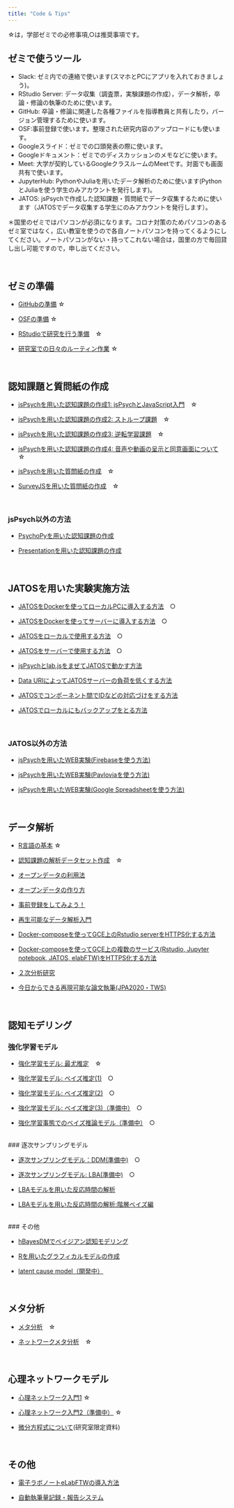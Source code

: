 ```yaml
---
title: "Code & Tips"
---
```


☆は，学部ゼミでの必修事項,○は推奨事項です。

## ゼミで使うツール

- Slack: ゼミ内での連絡で使います(スマホとPCにアプリを入れておきましょう)。
- RStudio Server: データ収集（調査票，実験課題の作成），データ解析，卒論・修論の執筆のために使います。
- GitHub: 卒論・修論に関連した各種ファイルを指導教員と共有したり，バージョン管理するために使います。
- OSF:事前登録で使います。整理された研究内容のアップロードにも使います。
- Googleスライド：ゼミでの口頭発表の際に使います。
- Googleドキュメント：ゼミでのディスカッションのメモなどに使います。
- Meet: 大学が契約しているGoogleクラスルームのMeetです。対面でも画面共有で使います。
- JupyterHub: PythonやJuliaを用いたデータ解析のために使います(PythonとJuliaを使う学生のみアカウントを発行します)。
- JATOS: jsPsychで作成した認知課題・質問紙でデータ収集するために使います（JATOSでデータ収集する学生にのみアカウントを発行します）。

＊国里のゼミではパソコンが必須になります。コロナ対策のためパソコンのあるゼミ室ではなく，広い教室を使うので各自ノートパソコンを持ってくるようにしてください。ノートパソコンがない・持ってこれない場合は，国里の方で毎回貸し出し可能ですので，申し出てください。

<br />

## ゼミの準備

- [GitHubの準備](how-to-github.html) ☆

- [OSFの準備](how-to-osf.html) ☆

- [RStudioで研究を行う準備](how-to-write-with-rstudio.html)　☆

- [研究室での日々のルーティン作業](how-to-labnote.html) ☆

<br />

## 認知課題と質問紙の作成

- [jsPsychを用いた認知課題の作成1: jsPsychとJavaScript入門](how-to-jspsych1.html)　☆

- [jsPsychを用いた認知課題の作成2: ストループ課題](how-to-jspsych2.html)　☆

- [jsPsychを用いた認知課題の作成3: 逆転学習課題](how-to-jspsych3.html)　☆

- [jsPsychを用いた認知課題の作成4: 音声や動画の呈示と同意画面について](how-to-jspsych4.html)　☆

- [jsPsychを用いた質問紙の作成](how-to-jspsych5.html)　☆

- [SurveyJSを用いた質問紙の作成](how-to-surveyjs.html)　☆

<br />

### jsPsych以外の方法

- [PsychoPyを用いた認知課題の作成](https://github.com/ykunisato/training-of-psychopy)

- [Presentationを用いた認知課題の作成](how-to-presentation.html)

<br />

## JATOSを用いた実験実施方法

- [JATOSをDockerを使ってローカルPCに導入する方法](how-to-jatos-local.html)　○

- [JATOSをDockerを使ってサーバーに導入する方法](how-to-jatos-web.html)　○

- [JATOSをローカルで使用する方法](how-to-jspsych-jatos-local.html)　○

- [JATOSをサーバーで使用する方法](how-to-jspsych-jatos-web.html)　○

- [jsPsychとlab.jsをまぜてJATOSで動かす方法](how-to-labjs-jspsych-jatos.html) 

- [Data URIによってJATOSサーバーの負荷を低くする方法](jspsych-data-uri.html)　

- [JATOSでコンポーネント間でIDなどの対応づけをする方法](jspsych-id-jatos.html)

- [JATOSでローカルにもバックアップをとる方法](japsych-jatos-locak-backup.html)

<br />

### JATOS以外の方法

- [jsPsychを用いたWEB実験(Firebaseを使う方法)](how-to-jspsych-firebase.html)

- [jsPsychを用いたWEB実験(Pavloviaを使う方法)](how-to-jspsych-pavlovia.html)

- [jsPsychを用いたWEB実験(Google Spreadsheetを使う方法)](how-to-jspsych-google-sheet.html)

<br />

## データ解析

- [R言語の基本](how-to-R-language.html) ☆

- [認知課題の解析データセット作成](how-to-dataHandling.html)　☆

- [オープンデータの利用法](how-to-open-data.html)

- [オープンデータの作り方](https://ykunisato.github.io/ccp-lab-slide/open_data/open_data.html)

- [事前登録をしてみよう！](how-to-preregistration-aspredicted.html)

- [再生可能なデータ解析入門](how-to-reproducible-analysis.html)　

- [Docker-composeを使ってGCE上のRstudio serverをHTTPS化する方法](how-to-rstudio-gce-https.html)

- [Docker-composeを使ってGCE上の複数のサービス(Rstudio, Jupyter notebook, JATOS, elabFTW)をHTTPS化する方法](how-to-docker-compose-https.html)

- [２次分析研究](https://ykunisato.github.io/ccp-lab-slide/spring_seminar_JSSP_2021/secondary_analysis/slide.html#1)

- [今日からできる再現可能な論文執筆(JPA2020・TWS)](https://ykunisato.github.io/jpa2020-tws-002/)


<br />

## 認知モデリング
### 強化学習モデル
- [強化学習モデル: 最尤推定](how-to-cognitive-modeling-rl1.html)　☆

- [強化学習モデル: ベイズ推定(1)](how-to-cognitive-modeling-rl2.html)　○

- [強化学習モデル: ベイズ推定(2)](how-to-cognitive-modeling-rl3.html)　○

- [強化学習モデル: ベイズ推定(3)（準備中）](how-to-cognitive-modeling-rl4.html)　○

- [強化学習事態でのベイズ推論モデル（準備中）](how-to-cognitive-modeling-rl5.html)　○

<br />
### 逐次サンプリングモデル

- [逐次サンプリングモデル：DDM(準備中)](how-to-cognitive-modeling-ssm1.html)　○

- [逐次サンプリングモデル: LBA(準備中)](how-to-cognitive-modeling-ssm2.html)　○

- [LBAモデルを用いた反応時間の解析](https://ykunisato.github.io/lbaStan/lbaStan.html)

- [LBAモデルを用いた反応時間の解析:階層ベイズ編](https://ykunisato.github.io/hlbaStan/hlbaStan.html)

<br />
### その他

- [hBayesDMでベイジアン認知モデリング](how-to-hBayesDM.html)

- [Rを用いたグラフィカルモデルの作成](how-to-graphicalModel.html)

- [latent cause model（開発中）](https://ykunisato.github.io/lcmr/)

<br />

## メタ分析

- [メタ分析](how-to-meta1.html)　☆

- [ネットワークメタ分析](how-to-meta2.html)　☆

<br />

## 心理ネットワークモデル

- [心理ネットワーク入門1](how-to-psychological-network1.html) ☆

- [心理ネットワーク入門2（準備中）](how-to-psychological-network2.html) ☆

- [微分方程式について](https://github.com/ykunisato/kunisato-lab-materials/blob/main/learning_ODE.md)(研究室限定資料)

<br />

## その他

- [電子ラボノートeLabFTWの導入方法](how-to-elabftw.html)

- [自動執筆量記録・報告システム](how-to-google-doc.html)

